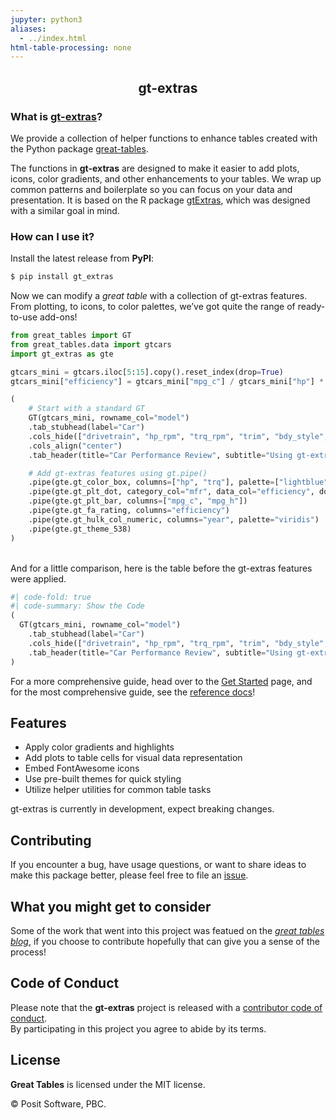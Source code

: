 ```yaml
---
jupyter: python3
aliases:
  - ../index.html
html-table-processing: none
---
```


<div style="text-align: center;">

# gt-extras

</div>

### What is [gt-extras](https://posit-dev.github.io/gt-extras)?

We provide a collection of helper functions to enhance tables created with the Python package [great-tables](https://posit-dev.github.io/great-tables/).


The functions in **gt-extras** are designed to make it easier to add plots, icons, color gradients, and other enhancements to your tables. We wrap up common patterns and boilerplate so you can focus on your data and presentation. It is based on the R package [gtExtras](https://jthomasmock.github.io/gtExtras/index.html), which was designed with a similar goal in mind.

### How can I use it?
Install the latest release from **PyPI**:

```bash
$ pip install gt_extras
```

Now we can modify a _great table_ with a collection of gt-extras features. From plotting, to icons, to color palettes, we've got quite the range of ready-to-use add-ons!

```python
from great_tables import GT
from great_tables.data import gtcars
import gt_extras as gte

gtcars_mini = gtcars.iloc[5:15].copy().reset_index(drop=True)
gtcars_mini["efficiency"] = gtcars_mini["mpg_c"] / gtcars_mini["hp"] * 100

(
    # Start with a standard GT
    GT(gtcars_mini, rowname_col="model")
    .tab_stubhead(label="Car")
    .cols_hide(["drivetrain", "hp_rpm", "trq_rpm", "trim", "bdy_style", "msrp", "trsmn", "ctry_origin"])
    .cols_align("center")
    .tab_header(title="Car Performance Review", subtitle="Using gt-extras functionality")

    # Add gt-extras features using gt.pipe()
    .pipe(gte.gt_color_box, columns=["hp", "trq"], palette=["lightblue", "darkblue"])
    .pipe(gte.gt_plt_dot, category_col="mfr", data_col="efficiency", domain=[0, 0])
    .pipe(gte.gt_plt_bar, columns=["mpg_c", "mpg_h"])
    .pipe(gte.gt_fa_rating, columns="efficiency")
    .pipe(gte.gt_hulk_col_numeric, columns="year", palette="viridis")
    .pipe(gte.gt_theme_538)
)
```

<br>
And for a little comparison, here is the table before the gt-extras features were applied.

```python
#| code-fold: true
#| code-summary: Show the Code
(
  GT(gtcars_mini, rowname_col="model")
    .tab_stubhead(label="Car")
    .cols_hide(["drivetrain", "hp_rpm", "trq_rpm", "trim", "bdy_style", "msrp", "trsmn", "ctry_origin"])
    .tab_header(title="Car Performance Review", subtitle="Using gt-extras functionality")
)
```

For a more comprehensive guide, head over to the [Get Started](../get-started/) page, and for the most comprehensive guide, see the [reference docs](../reference/)!

## Features

- Apply color gradients and highlights
- Add plots to table cells for visual data representation
- Embed FontAwesome icons
- Use pre-built themes for quick styling
- Utilize helper utilities for common table tasks

::: {.callout-warning collapse="false"}
gt-extras is currently in development, expect breaking changes.
:::

## Contributing
If you encounter a bug, have usage questions, or want to share ideas to make this package better, please feel free to file an [issue](https://github.com/posit-dev/gt-extras/issues).

::: {.callout-tip collapse="false"}
## What you might get to consider

Some of the work that went into this project was featued on the [_great tables blog_](https://posit-dev.github.io/great-tables/blog/plots-in-tables/), if you choose to contribute hopefully that can give you a sense of the process!

:::

## Code of Conduct
Please note that the **gt-extras** project is released with a [contributor code of conduct](https://www.contributor-covenant.org/version/2/1/code_of_conduct/).<br>By participating in this project you agree to abide by its terms.


## License

**Great Tables** is licensed under the MIT license.

© Posit Software, PBC.
